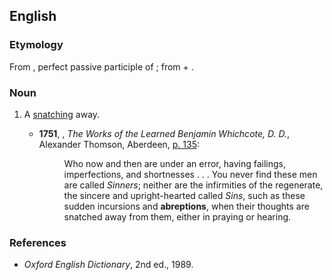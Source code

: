 ==English==

===Etymology===
From {{etyl|la|en}} {{term|abreptus|lang=la}}, perfect passive participle of {{m|la|abripiō||snatch away}}; from {{term|ab||away|lang=la}} + {{m|la|rapiō||snatch}}.

===Noun===
{{en-noun}}

# {{context|obsolete|lang=en}} A [[snatching]] away.
#* '''1751''', {{w|Benjamin Whichcote}}, ''The Works of the Learned Benjamin Whichcote, D. D.'', Alexander Thomson, Aberdeen, [http://books.google.ca/books?id=yi4HAAAAQAAJ&printsec=titlepage#PPA135,M1 p. 135]:
#*: Who now and then are under an error, having failings, imperfections, and shortnesses . . . You never find these men are called ''Sinners''; neither are the infirmities of the regenerate, the sincere and upright-hearted called ''Sins'', such as these sudden incursions and '''abreptions''', when their thoughts are snatched away from them, either in praying or hearing.

===References===
* ''Oxford English Dictionary'', 2nd ed., 1989.
